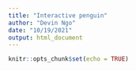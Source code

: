 ```yaml
---
title: "Interactive penguin"
author: "Devin Ngo"
date: "10/19/2021"
output: html_document
---
```


```r
knitr::opts_chunk$set(echo = TRUE)
```
